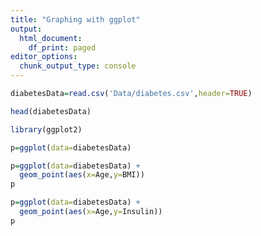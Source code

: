 ---
title: "Graphing with ggplot"
output:
  html_document:
    df_print: paged
editor_options:
  chunk_output_type: console
---

```{r}
diabetesData=read.csv('Data/diabetes.csv',header=TRUE)
```

```{r}
head(diabetesData)
```

```{r}
library(ggplot2)
```

```{r}
p=ggplot(data=diabetesData)
```

```{r}
p=ggplot(data=diabetesData) + 
  geom_point(aes(x=Age,y=BMI))
p
```

```{r}
p=ggplot(data=diabetesData) + 
  geom_point(aes(x=Age,y=Insulin))
p

```
